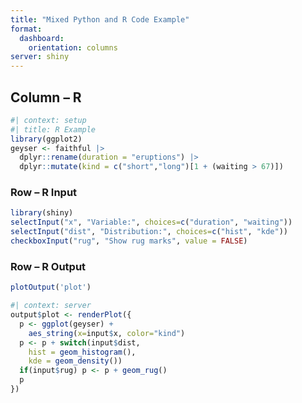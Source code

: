 ```yaml
---
title: "Mixed Python and R Code Example"
format: 
  dashboard:
    orientation: columns
server: shiny
---
```


## Column -- R {width="50%"}

```r
#| context: setup
#| title: R Example
library(ggplot2)
geyser <- faithful |>
  dplyr::rename(duration = "eruptions") |>
  dplyr::mutate(kind = c("short","long")[1 + (waiting > 67)])
```

### Row -- R Input {height="40%"}

```r
library(shiny)
selectInput("x", "Variable:", choices=c("duration", "waiting"))
selectInput("dist", "Distribution:", choices=c("hist", "kde"))
checkboxInput("rug", "Show rug marks", value = FALSE)
```

### Row -- R Output {height="60%"}

```r
plotOutput('plot')
```

```r
#| context: server
output$plot <- renderPlot({
  p <- ggplot(geyser) +
    aes_string(x=input$x, color="kind")
  p <- p + switch(input$dist,
    hist = geom_histogram(),
    kde = geom_density())
  if(input$rug) p <- p + geom_rug()
  p
})
```
